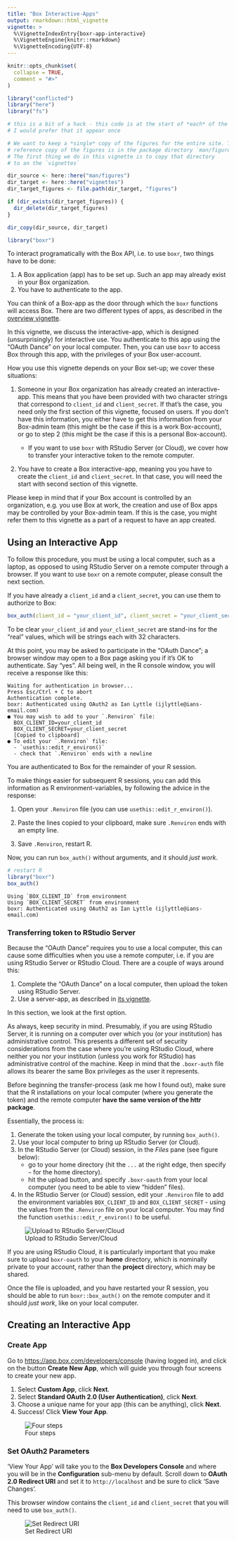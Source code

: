```yaml
---
title: "Box Interactive-Apps"
output: rmarkdown::html_vignette
vignette: >
  %\VignetteIndexEntry{boxr-app-interactive}
  %\VignetteEngine{knitr::rmarkdown}
  %\VignetteEncoding{UTF-8}
---
```


```r
knitr::opts_chunk$set(
  collapse = TRUE,
  comment = "#>"
)
```

```r
library("conflicted")
library("here")
library("fs")

# this is a bit of a hack - this code is at the start of *each* of the vignettes;
# I would prefer that it appear once

# We want to keep a *single* copy of the figures for the entire site. The 
# reference copy of the figures is in the package directory `man/figures`.
# The first thing we do in this vignette is to copy that directory 
# to an the `vignettes`

dir_source <- here::here("man/figures")
dir_target <- here::here("vignettes")
dir_target_figures <- file.path(dir_target, "figures")

if (dir_exists(dir_target_figures)) {
  dir_delete(dir_target_figures)
}

dir_copy(dir_source, dir_target)
```


```r
library("boxr")
```

To interact programatically with the Box API, i.e. to use `boxr`, two things have to be done:

1. A Box application (app) has to be set up. Such an app may already exist in your Box organization.
2. You have to authenticate to the app.

You can think of a Box-app as the door through which the `boxr` functions will access Box. There are two different types of apps, as described in the [overview vignette](./boxr-apps.html). 

In this vignette, we discuss the interactive-app, which is designed (unsurprisingly) for interactive use. You authenticate to this app using the "OAuth Dance" on your local computer. Then, you can use `boxr` to access Box through this app, with the privileges of your Box user-account.

How you use this vignette depends on your Box set-up; we cover these situations:

1. Someone in your Box organization has already created an interactive-app. This means that you have been provided with two character strings that correspond to `client_id` and `client_secret`. If that's the case, you need only the first section of this vignette, focused on users. If you don't have this information, you either have to get this information from your Box-admin team (this might be the case if this is a work Box-account), or go to step 2 (this might be the case if this is a personal Box-account).

    - If you want to use `boxr` with RStudio Server (or Cloud), we cover how to transfer your interactive token to the remote computer.

2. You have to create a Box interactive-app, meaning you you have to create the `client_id` and `client_secret`. In that case, you will need the start with second section of this vignette.

Please keep in mind that if your Box account is controlled by an organization, e.g. you use Box at work, the creation and use of Box apps may be controlled by your Box-admin team. If this is the case, you might refer them to this vignette as a part of a request to have an app created.

## Using an Interactive App

To follow this procedure, you must be using a local computer, such as a laptop, as opposed to using RStudio Server on a remote computer through a browser. If you want to use `boxr` on a remote computer, please consult the next section.

If you have already a `client_id` and a `client_secret`, you can use them to authorize to Box:

```r
box_auth(client_id = "your_client_id", client_secret = "your_client_secret")
```

To be clear `your_client_id` and `your_client_secret` are stand-ins for the "real" values, which will be strings each with 32 characters.

At this point, you may be asked to participate in the "OAuth Dance"; a browser window may open to a Box page asking you if it's OK to authenticate. Say "yes". All being well, in the R console window, you will receive a response like this:

```
Waiting for authentication in browser...
Press Esc/Ctrl + C to abort
Authentication complete.
boxr: Authenticated using OAuth2 as Ian Lyttle (ijlyttle@ians-email.com)
● You may wish to add to your `.Renviron` file:
  BOX_CLIENT_ID=your_client_id
  BOX_CLIENT_SECRET=your_client_secret
  [Copied to clipboard]
● To edit your `.Renviron` file:
  - `usethis::edit_r_environ()`
  - check that `.Renviron` ends with a newline
```

You are authenticated to Box for the remainder of your R session. 

To make things easier for subsequent R sessions, you can add this information as R environment-variables, by following the advice in the response:

1. Open your `.Renviron` file (you can use `usethis::edit_r_environ()`).

2. Paste the lines copied to your clipboard, make sure `.Renviron` ends with an empty line.

3. Save `.Renviron`, restart R.

Now, you can run `box_auth()` without arguments, and it should *just work*.

```r
# restart R
library("boxr")
box_auth()
```

```
Using `BOX_CLIENT_ID` from environment
Using `BOX_CLIENT_SECRET` from environment
boxr: Authenticated using OAuth2 as Ian Lyttle (ijlyttle@ians-email.com)
```

### Transferring token to RStudio Server

Because the "OAuth Dance" requires you to use a local computer, this can cause some difficulties when you use a remote computer, i.e. if you are using RStudio Server or RStudio Cloud. There are a couple of ways around this:

1. Complete the "OAuth Dance" on a local computer, then upload the token using RStudio Server.
2. Use a server-app, as described in [its vignette](./boxr-app-service.html).

In this section, we look at the first option. 

As always, keep security in mind. Presumably, if you are using RStudio Server, it is running on a computer over which you (or your institution) has administrative control. This presents a different set of security considerations from the case where you're using RStudio Cloud, where neither you nor your institution (unless you work for RStudio) has administrative control of the machine. Keep in mind that the `.boxr-auth` file allows its bearer the same Box privileges as the user it represents.

Before beginning the transfer-process (ask me how I found out), make sure that the R installations on your local computer (where you generate the token) and the remote computer **have the same version of the httr package**.

Essentially, the process is:

1. Generate the token using your local computer, by running `box_auth()`.
2. Use your local computer to bring up RStudio Server (or Cloud).
3. In the RStudio Server (or Cloud) session, in the *Files* pane (see figure below):
    - go to your home directory (hit the `...` at the right edge, then specify `~` for the home directory).
    - hit the upload button, and specify `.boxr-oauth` from your local computer (you need to be able to view "hidden" files).
4. In the RStudio Server (or Cloud) session, edit your `.Renviron` file to add the environment variables `BOX_CLIENT_ID` and  `BOX_CLIENT_SECRET` - using the values from the `.Renviron` file on your local computer. You may find the function `usethis::edit_r_environ()` to be useful.

![Upload to RStudio Server/Cloud](figures/rstudio_cloud.png)

If you are using RStudio Cloud, it is particularly important that you make sure to upload `boxr-oauth` to your **home** directory, which is nominally private to your account, rather than the **project** directory, which may be shared.

Once the file is uploaded, and you have restarted your R session, you should be able to run `boxr::box_auth()` on the remote computer and it should *just work*, like on your local computer.

## Creating an Interactive App

### Create App

Go to [https://app.box.com/developers/console](https://app.box.com/developers/console) (having logged in), and click on the button **Create New App**, which will guide you through four screens to create your new app.

1. Select **Custom App**, click **Next**.
2. Select **Standard OAuth 2.0 (User Authentication)**, click **Next**.
3. Choose a unique name for your app (this can be anything), click **Next**.
4. Success! Click **View Your App**.

![Four steps](figures/four_steps.png)

### Set OAuth2 Parameters

'View Your App' will take you to the **Box Developers Console** and where you will be in the **Configuration** sub-menu by default. Scroll down to **OAuth 2.0 Redirect URI** and set it to `http://localhost` and be sure to click 'Save Changes'.

This browser window contains the `client_id` and `client_secret` that you will need to use `box_auth()`.

![Set Redirect URI](figures/redirect_uri.png)
